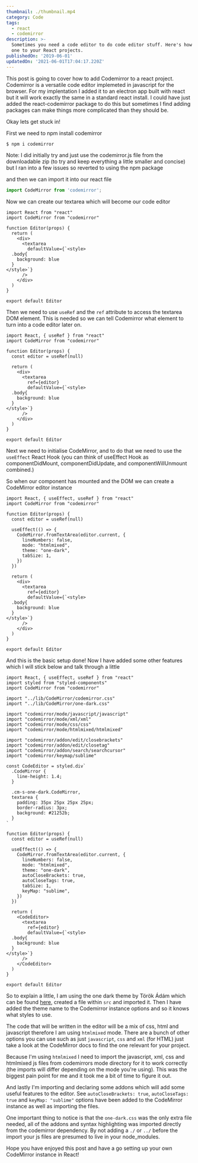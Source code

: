 ```yaml
---
thumbnail: ./thumbnail.mp4
category: Code
tags:
  - react
  - codemirror
description: >-
  Sometimes you need a code editor to do code editor stuff. Here's how to add
  one to your React projects.
publishedOn: '2019-06-01'
updatedOn: '2021-06-01T17:04:17.220Z'
---
```


This post is going to cover how to add Codemirror to a react project. Codemirror
is a versatile code editor implemeted in javascript for the browser. For my
implentation I added it to an electron app built with react but it will work
exactly the same in a standard react install. I could have just added the
react-codemirror package to do this but sometimes I find adding packages can
make things more complicated than they should be.

Okay lets get stuck in!

First we need to npm install codemirror

```bash
$ npm i codemirror
```

Note: I did initially try and just use the codemirror.js file from the
downloadable zip (to try and keep everything a little smaller and concise) but I
ran into a few issues so reverted to using the npm package

and then we can import it into our react file

```js
import CodeMirror from 'codemirror';
```

Now we can create our textarea which will become our code editor

```jsx{4-16}
import React from "react"
import CodeMirror from "codemirror"

function Editor(props) {
  return (
    <div>
      <textarea
        defaultValue={`<style>
  .body{
    background: blue
  }
</style>`}
      />
    </div>
  )
}

export default Editor
```

Then we need to use `useRef` and the `ref` attribute to access the textarea DOM
element. This is needed so we can tell Codemirror what element to turn into a
code editor later on.

```jsx{1,5,10}
import React, { useRef } from "react"
import CodeMirror from "codemirror"

function Editor(props) {
  const editor = useRef(null)

  return (
    <div>
      <textarea
        ref={editor}
        defaultValue={`<style>
  .body{
    background: blue
  }
</style>`}
      />
    </div>
  )
}

export default Editor
```

Next we need to initialise CodeMirror, and to do that we need to use the
`useEffect` React Hook (you can think of useEffect Hook as componentDidMount,
componentDidUpdate, and componentWillUnmount combined.)

So when our component has mounted and the DOM we can create a CodeMirror editor
instance

```jsx{1,7-14}
import React, { useEffect, useRef } from "react"
import CodeMirror from "codemirror"

function Editor(props) {
  const editor = useRef(null)

  useEffect(() => {
    CodeMirror.fromTextArea(editor.current, {
      lineNumbers: false,
      mode: "htmlmixed",
      theme: "one-dark",
      tabSize: 1,
    })
  })

  return (
    <div>
      <textarea
        ref={editor}
        defaultValue={`<style>
  .body{
    background: blue
  }
</style>`}
      />
    </div>
  )
}

export default Editor
```

And this is the basic setup done! Now I have added some other features which I
will stick below and talk through a little

```jsx{2,4-16,18-25}
import React, { useEffect, useRef } from "react"
import styled from "styled-components"
import CodeMirror from "codemirror"

import "../lib/CodeMirror/codemirror.css"
import "../lib/CodeMirror/one-dark.css"

import "codemirror/mode/javascript/javascript"
import "codemirror/mode/xml/xml"
import "codemirror/mode/css/css"
import "codemirror/mode/htmlmixed/htmlmixed"

import "codemirror/addon/edit/closebrackets"
import "codemirror/addon/edit/closetag"
import "codemirror/addon/search/searchcursor"
import "codemirror/keymap/sublime"

const CodeEditor = styled.div`
  .CodeMirror {
    line-height: 1.4;
  }

  .cm-s-one-dark.CodeMirror,
  textarea {
    padding: 35px 25px 25px 25px;
    border-radius: 3px;
    background: #21252b;
  }
`

function Editor(props) {
  const editor = useRef(null)

  useEffect(() => {
    CodeMirror.fromTextArea(editor.current, {
      lineNumbers: false,
      mode: "htmlmixed",
      theme: "one-dark",
      autoCloseBrackets: true,
      autoCloseTags: true,
      tabSize: 1,
      keyMap: "sublime",
    })
  })

  return (
    <CodeEditor>
      <textarea
        ref={editor}
        defaultValue={`<style>
  .body{
    background: blue
  }
</style>`}
      />
    </CodeEditor>
  )
}

export default Editor
```

So to explain a little, I am using the one dark theme by Török Ádám which can be
found [here](https://github.com/Aerobird98/codemirror-one-dark-theme), created a
file within `src` and imported it. Then I have added the theme name to the
Codemirror instance options and so it knows what styles to use.

The code that will be written in the editor will be a mix of css, html and
javascript therefore I am using `htmlmixed` mode. There are a bunch of other
options you can use such as just `javascript`, `css` and `xml` (for HTML) just
take a look at the CodeMirror docs to find the one relevant for your project.

Because I'm using `htmlmixed` I need to import the javascript, xml, css and
htmlmixed js files from codemirrors mode directory for it to work correctly (the
imports will differ depending on the mode you're using). This was the biggest
pain point for me and it took me a bit of time to figure it out.

And lastly I'm importing and declaring some addons which will add some useful
features to the editor. See `autoCloseBrackets: true`, `autoCloseTags: true` and
`keyMap: "sublime"` options have been added to the CodeMirror instance as well
as importing the files.

One important thing to notice is that the `one-dark.css` was the only extra file
needed, all of the addons and syntax highlighting was imported directly from the
codemirror dependency. By not adding a `./` or `../` before the import your js
files are presumed to live in your node_modules.

Hope you have enjoyed this post and have a go setting up your own CodeMirror
instance in React!
